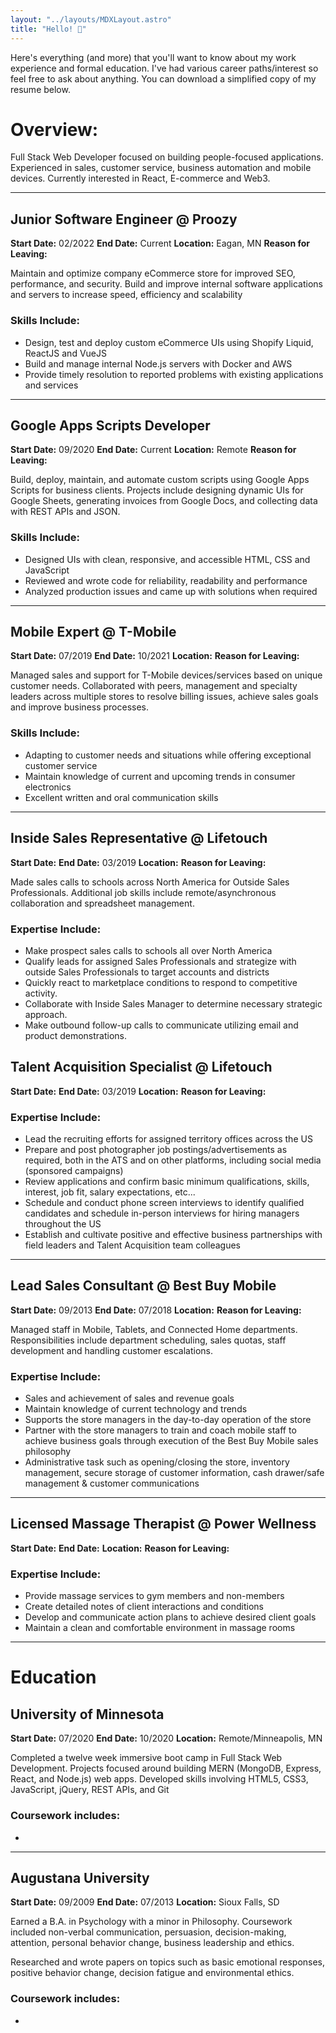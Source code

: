 ```yaml
---
layout: "../layouts/MDXLayout.astro"
title: "Hello! 👋"
---
```


Here's everything (and more) that you'll want to know about my work experience and formal education. I've had various career paths/interest so feel free to ask about anything. You can download a simplified copy of my resume below.

# Overview:

Full Stack Web Developer focused on building people-focused applications. Experienced in sales, customer service, business automation and mobile devices. Currently interested in React, E-commerce and Web3.


---
## Junior Software Engineer @ Proozy
**Start Date:** 02/2022
**End Date:** Current
**Location:** Eagan, MN
**Reason for Leaving:** 

Maintain and optimize company eCommerce store for improved SEO, performance, and security. Build and improve internal software applications and servers to increase speed, efficiency and scalability

### Skills Include:
- Design, test and deploy custom eCommerce UIs using Shopify Liquid, ReactJS and VueJS
- Build and manage internal Node.js servers with Docker and AWS
- Provide timely resolution to reported problems with existing applications and services


---
## Google Apps Scripts Developer
**Start Date:** 09/2020
**End Date:** Current
**Location:** Remote
**Reason for Leaving:** 

Build, deploy, maintain, and automate custom scripts using Google Apps Scripts for business clients. Projects include designing dynamic UIs for Google Sheets, generating invoices from Google Docs, and collecting data with REST APIs and JSON.

### Skills Include:
- Designed UIs with clean, responsive, and accessible HTML, CSS and JavaScript
- Reviewed and wrote code for reliability, readability and performance
- Analyzed production issues and came up with solutions when required

---

## Mobile Expert @ T-Mobile
**Start Date:** 07/2019
**End Date:** 10/2021
**Location:** 
**Reason for Leaving:** 

Managed sales and support for T-Mobile devices/services based on unique customer needs. Collaborated with peers, management and specialty leaders across multiple stores to resolve billing issues, achieve sales goals and improve business processes.

### Skills Include:
- Adapting to customer needs and situations while offering exceptional customer service
- Maintain knowledge of current and upcoming trends in consumer electronics
- Excellent written and oral communication skills

---

## Inside Sales Representative @ Lifetouch
**Start Date:** 
**End Date:** 03/2019
**Location:** 
**Reason for Leaving:** 

Made sales calls to schools across North America for Outside Sales Professionals. Additional job skills include remote/asynchronous collaboration and spreadsheet management.

### Expertise Include:
- Make prospect sales calls to schools all over North America
- Qualify leads for assigned Sales Professionals and strategize with outside Sales Professionals to target accounts and districts
- Quickly react to marketplace conditions to respond to competitive activity.
- Collaborate with Inside Sales Manager to determine necessary strategic approach.
- Make outbound follow-up calls to communicate utilizing email and product demonstrations.

## Talent Acquisition Specialist @ Lifetouch
**Start Date:** 
**End Date:** 03/2019
**Location:** 
**Reason for Leaving:** 

### Expertise Include:
- Lead the recruiting efforts for assigned territory offices across the US
- Prepare and post photographer job postings/advertisements as required, both in the ATS and on other platforms, including social media (sponsored campaigns)
- Review applications and confirm basic minimum qualifications, skills, interest, job fit, salary expectations, etc...
- Schedule and conduct phone screen interviews to identify qualified candidates and schedule in-person interviews for hiring managers throughout the US
- Establish and cultivate positive and effective business partnerships with field leaders and Talent Acquisition team colleagues

---

## Lead Sales Consultant @ Best Buy Mobile
**Start Date:** 09/2013
**End Date:** 07/2018
**Location:** 
**Reason for Leaving:** 

Managed staff in Mobile, Tablets, and Connected Home departments. Responsibilities include department scheduling, sales quotas, staff development and handling customer escalations.

### Expertise Include:
- Sales and achievement of sales and revenue goals
- Maintain knowledge of current technology and trends
- Supports the store managers in the day-to-day operation of the store
- Partner with the store managers to train and coach mobile staff to achieve business goals through execution of the Best Buy Mobile sales philosophy
- Administrative task such as opening/closing the store, inventory management, secure storage of customer information, cash drawer/safe management & customer communications

---

## Licensed Massage Therapist @ Power Wellness
**Start Date:** 
**End Date:** 
**Location:** 
**Reason for Leaving:** 

### Expertise Include:
- Provide massage services to gym members and non-members
- Create detailed notes of client interactions and conditions
- Develop and communicate action plans to achieve desired client goals
- Maintain a clean and comfortable environment in massage rooms

---

# Education

## University of Minnesota
**Start Date:** 07/2020
**End Date:** 10/2020
**Location:** Remote/Minneapolis, MN

Completed a twelve week immersive boot camp in Full Stack Web Development. Projects focused around building MERN (MongoDB, Express, React, and Node.js) web apps. Developed skills involving HTML5, CSS3, JavaScript, jQuery, REST APIs, and Git

### Coursework includes:
- 

---

## Augustana University
**Start Date:** 09/2009
**End Date:** 07/2013
**Location:** Sioux Falls, SD

Earned a B.A. in Psychology with a minor in Philosophy. Coursework included non-verbal communication, persuasion, decision-making, attention, personal behavior change, business leadership and ethics. 

Researched and wrote papers on topics such as basic emotional responses, positive behavior change, decision fatigue and environmental ethics.

### Coursework includes:
- 